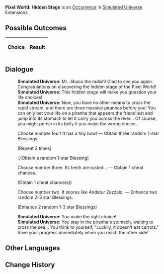 {{Simulated Universe Event Infobox
|title         = Pixel World: Hidden Stage
|image         = Random Event Pixel.png
|type          =
|domains_su    = 
|domains_ext   = Occurrence
|domains_swarm = 
|domains_gng   = 
|requirements  =
|prev          = 
|next          = 
|indexRewards  =
|characters    = 
}}
'''Pixel World: Hidden Stage''' is an [[Simulated Universe/Occurrence|Occurrence]] in [[Simulated Universe]] Extensions.

==Possible Outcomes==
{| class="article-table"
!Choice
!Result

|}

<!--
==Gameplay Notes==

-->
==Dialogue==
{{Dialogue Start}}
:'''Simulated Universe:''' Mr. Jibaou the radish! Glad to see you again. Congratulations on discovering the hidden stage of the Pixel World!
:'''Simulated Universe:''' This hidden stage will make you question your life choices!
:'''Simulated Universe:''' Now, you have no other means to cross the rapid stream, and there are three massive piranhas before you! You can only bet your life on a piranha that appears the friendliest and jump into its stomach to let it carry you across the river... Of course, you might perish in its belly if you make the wrong choice.
:{{DIcon|Star}} Choose number four! It has a tiny bow! &mdash; Obtain three random 1-star Blessings.
:;(Repeat 3 times)
::;(Obtain a random 1-star Blessing)
:{{DIcon|Star}} Choose number three. Its teeth are rusted... &mdash; Obtain 1 cheat chances.
:;(Obtain 1 cheat chance(s))
:{{DIcon|Star}} Choose number two. It snores like Andatur Zazzalo. &mdash; Enhance two random 2-3 star Blessings.
:;(Enhance 2 random 1-3 star Blessings)
:'''Simulated Universe:''' You make the right choice!
:'''Simulated Universe:''' You stay in the piranha's stomach, waiting to cross the sea... You think to yourself, "Luckily, it doesn't eat carrots." Save your progress immediately when you reach the other side!
{{Dialogue End}}

==Other Languages==
{{Other Languages
|en   = Pixel World: Hidden Stage
|zhs  = 像素世界•隐藏关
|zht  = 像素世界•隱藏關
|ja   = ピクセルワールド・{{Rubi|隠|かく}}しステージ
|ko   = 픽셀 월드•히든 스테이지
|es   = Mundo de píxeles: Mecanismo invisible
|fr   = Monde pixélisé : Niveau caché
|ru   = Пиксельный мир: Тайный уровень
|th   = โลกพิกเซล: กลไกซ่อนเร้น
|vi   = Thế Giới Pixel - Ải Ẩn
|de   = Pixelwelt: Versteckte Etappe
|id   = Dunia Piksel: Stage Tersembunyi
|pt   = Mundo Pixelado: Estágio Oculto
}}

==Change History==
{{Change History|1.0}}
